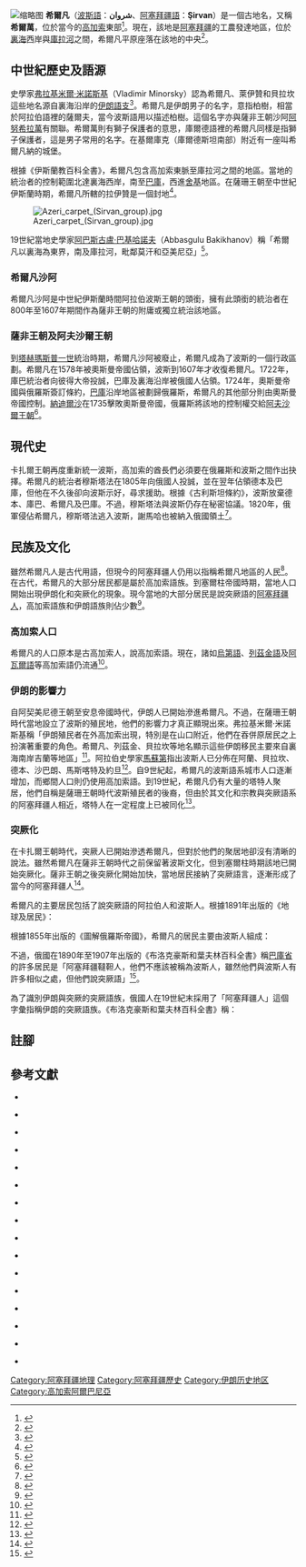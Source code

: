 [[File:Gegeichnet_von_I.C.M._Reinecke._Schirwan._1804.jpg|缩略图]]
'''希爾凡'''（[[波斯語|波斯語]]：'''شروان'''、[[阿塞拜疆語|阿塞拜疆語]]：'''Şirvan'''）是一個古地名，又稱'''希爾萬'''，位於當今的[[高加索|高加索]]東部<ref>{{harvnb|Al-Athir|2008|p=203}}</ref>。現在，該地是[[阿塞拜疆|阿塞拜疆]]的工農發達地區，位於[[裏海|裏海]]西岸與[[庫拉河|庫拉河]]之間，希爾凡平原座落在該地的中央<ref>{{harvnb|Prokhorov|1982|p=603}}</ref>。

== 中世紀歷史及語源 ==
{{main|薩非王朝|塞爾柱帝國|卡扎爾王朝|阿夫沙爾王朝|奧斯曼帝國}}

史學家[[弗拉基米爾·米諾斯基|弗拉基米爾·米諾斯基]]（Vladimir Minorsky）認為希爾凡、萊伊贊和貝拉坎這些地名源自裏海沿岸的[[伊朗語支|伊朗語支]]<ref>{{harvnb|Frye|1975|pp=226-227}}</ref>。希爾凡是伊朗男子的名字，意指柏樹，相當於阿拉伯語裡的薩爾夫，當今波斯語用以描述柏樹。這個名字亦與薩非王朝沙阿[[霍斯劳一世|阿努希拉萬]]有關聯。希爾萬則有獅子保護者的意思，庫爾德語裡的希爾凡同樣是指獅子保護者，這是男子常用的名字。在基爾庫克（庫爾德斯坦南部）附近有一座叫希爾凡納的城堡。

根據《伊斯蘭教百科全書》，希爾凡包含高加索東脈至庫拉河之間的地區。當地的統治者的控制範圍北達裏海西岸，南至[[巴庫|巴庫]]，西進[[舍基|舍基]]地區。在薩珊王朝至中世紀伊斯蘭時期，希爾凡所轄的拉伊贊是一個封地<ref>{{harvnb|Minorsky|1980|p=404}}</ref>。

[[File:Azeri_carpet_(Sirvan_group).jpg|thumb]]

19世紀當地史學家[[阿巴斯古盧·巴基哈諾夫|阿巴斯古盧·巴基哈諾夫]]（Abbasgulu Bakikhanov）稱「希爾凡以裏海為東界，南及庫拉河，毗鄰莫汗和亞美尼亞」<ref>{{harvnb|Bakikhanov|Floor|Javadi|2009|p=5}}</ref>。

=== 希爾凡沙阿 ===

希爾凡沙阿是中世紀伊斯蘭時間阿拉伯波斯王朝的頭銜，擁有此頭銜的統治者在800年至1607年期間作為薩非王朝的附庸或獨立統治該地區。

=== 薩非王朝及阿夫沙爾王朝 ===

到[[塔赫瑪斯普一世|塔赫瑪斯普一世]]統治時期，希爾凡沙阿被廢止，希爾凡成為了波斯的一個行政區劃。希爾凡在1578年被奧斯曼帝國佔領，波斯到1607年才收復希爾凡。1722年，庫巴統治者向彼得大帝投誠，巴庫及裏海沿岸被俄國人佔領。1724年，奧斯曼帝國與俄羅斯簽訂條約，[[巴庫|巴庫]]沿岸地區被劃歸俄羅斯，希爾凡的其他部分則由奧斯曼帝國控制。[[納迪爾沙|納迪爾沙]]在1735擊敗奧斯曼帝國，俄羅斯將該地的控制權交給[[阿夫沙爾王朝|阿夫沙爾王朝]]<ref>{{harvnb|Donzel|1994|p=415}}</ref>。

== 現代史 ==

卡扎爾王朝再度重新統一波斯，高加索的酋長們必須要在俄羅斯和波斯之間作出抉擇。希爾凡的統治者穆斯塔法在1805年向俄國人投誠，並在翌年佔領德本及巴庫，但他在不久後卻向波斯示好，尋求援助。根據《古利斯坦條約》，波斯放棄德本、庫巴、希爾凡及巴庫。不過，穆斯塔法與波斯仍存在秘密協議。1820年，俄軍侵佔希爾凡，穆斯塔法逃入波斯，謝馬哈也被納入俄國領土<ref>{{harvnb|Houtsma|1993|p=383}}</ref>。

== 民族及文化 ==
{{main|突厥|伊朗人|阿塞拜疆族|列茲金人|高加索諸語言}}

雖然希爾凡人是古代用語，但現今的阿塞拜疆人仍用以指稱希爾凡地區的人民<ref>{{harvnb|Swietochowski|1995|p=10}}</ref>。在古代，希爾凡的大部分居民都是屬於高加索語族。到塞爾柱帝國時期，當地人口開始出現伊朗化和突厥化的現象。現今當地的大部分居民是說突厥語的[[阿塞拜疆族|阿塞拜疆人]]，高加索語族和伊朗語族則佔少數<ref>{{harvnb|Society for the Difussion of Useful Knowledge|1838|p=174}}</ref>。

=== 高加索人口 ===

希爾凡的人口原本是古高加索人，說高加索語。現在，諸如[[烏第語|烏第語]]、[[列茲金語|列茲金語]]及[[阿瓦爾語|阿瓦爾語]]等高加索語仍流通<ref>{{harvnb|Zonn|Kostianoy|Kosarev|Glantz|2010|p=128}}</ref>。

=== 伊朗的影響力 ===

自阿契美尼德王朝至安息帝國時代，伊朗人已開始滲進希爾凡。不過，在薩珊王朝時代當地設立了波斯的殖民地，他們的影響力才真正顯現出來。弗拉基米爾·米諾斯基稱「伊朗殖民者在外高加索出現，特別是在山口附近，他們在吞併原居民之上扮演著重要的角色。希爾凡、列茲金、貝拉坎等地名顯示這些伊朗移民主要來自裏海南岸吉蘭等地區」<ref>{{harvnb|Minorsky|1958|pp=189-190}}</ref>。阿拉伯史學家[[馬蘇第|馬蘇第]]指出波斯人已分佈在阿蘭、貝拉坎、德本、沙巴朗、馬斯喀特及約旦<ref>{{harvnb|Goeje|1894|pp=77-78}}</ref>。自9世紀起，希爾凡的波斯語系城市人口逐漸增加，而鄉間人口則仍使用高加索語。到19世紀，希爾凡仍有大量的塔特人聚居，他們自稱是薩珊王朝時代波斯殖民者的後裔，但由於其文化和宗教與突厥語系的阿塞拜疆人相近，塔特人在一定程度上已被同化<ref>{{harvnb|Wixman|1984|p=185}}</ref>。

=== 突厥化 ===

在卡扎爾王朝時代，突厥人已開始滲透希爾凡，但對於他們的聚居地卻沒有清晰的說法。雖然希爾凡在薩非王朝時代之前保留著波斯文化，但到塞爾柱時期該地已開始突厥化。薩非王朝之後突厥化開始加快，當地居民接納了突厥語言，逐漸形成了當今的阿塞拜疆人<ref>{{harvnb|Roy|2007|p=7}}</ref>。

希爾凡的主要居民包括了說突厥語的阿拉伯人和波斯人。根據1891年出版的《地球及居民》：

{{Cquote|庫拉河下游、希爾凡及巴庫附近地區居民的習俗更靠近波斯人多於突厥人，他們當中只有很少人實行一夫多妻制，婦女不需要穿戴面紗。總體來說，他們對待其他宗教較寬大，什葉派沒有利用權勢來迫害遜尼派和基督教<ref>{{harvnb|Reclus|1891|p=119}}</ref>。}}

根據1855年出版的《圖解俄羅斯帝國》，希爾凡的居民主要由波斯人組成：

{{Cquote|希爾凡在以往是波斯的一部分……居民主要是波斯穆斯林<ref>{{harvnb|Sears|1855|pp=289-290}}</ref>。}}

不過，俄國在1890年至1907年出版的《布洛克豪斯和葉夫林百科全書》稱[[巴庫省|巴庫省]]的許多居民是「阿塞拜疆韃靼人，他們不應該被稱為波斯人，雖然他們與波斯人有許多相似之處，但他們說突厥語」<ref>{{ru}}{{cite book | title=Brockhaus and Efron Encyclopedic Dictionary | year=1890–1907 | chapter=Baku}}</ref>。

為了識別伊朗與突厥的突厥語族，俄國人在19世紀末採用了「阿塞拜疆人」這個字彙指稱伊朗的突厥語族。《布洛克豪斯和葉夫林百科全書》稱：

{{Cquote|一些學者提議要改變一些突厥族分支的稱呼，他們與突厥人沒有甚麼共通點，例如稱為阿塞拜疆人<ref>{{ru}}{{cite book | title=Brockhaus and Efron Encyclopedic Dictionary | year=1890–1907 | chapter=Turko-Tatars}}</ref>。}}

== 註腳 ==
{{reflist}}

== 參考文獻 ==
{{refbegin|2}}

*{{en}}{{Citation
|last=Al-Athir
|first='Izz Al-Din Ibn    
|title=''The Chronicle of Ibn Al-Athir for the Crusading Period from Al-Kamil Fi'l-Ta'rikh., PT.3: The Years 589-629/1193/1231: The Ayyubids After Saladin and the Mongol Menace'' 
|publisher=Ashgate Publishing, Ltd.
|year=2008
|isbn=0754640795
}}

*{{en}}{{Citation
|last=Prokhorov
|first=Aleksandr Mikhaĭlovich   
|title=''Great Soviet encyclopedia'' 
|publisher=Macmillan
|year=1982
|volume=29
}}

*{{en}}{{Citation
|last=Frye
|first=Richard Nelson     
|title=''The Cambridge History of Iran: The period from the Arab invasion to the Saljuqs'' 
|publisher=Cambridge University Press
|year=1975
|isbn=0521200938
}}

*{{en}}{{Citation
|last=Minorsky
|first=Vladimir   
|title=''Ḥudūd al-ʻĀlam'' 
|publisher=Indus Publications
|year=1980
}}

*{{en}}{{Citation
|last=Bakikhanov
|first=Abbas-Kuli-aga    
|last2=Floor
|first2=Willem M. 
|last3=Javadi
|first3=Hasan 
|title=''The heavenly rose-garden: a history of Shirvan & Daghestan'' 
|publisher=Mage Publishers
|year=2009
}}

*{{en}}{{Citation
|last=Donzel
|first=	E. J. van      
|title=''Islamic desk reference'' 
|publisher=BRILL
|year=1994
|isbn=9004097384
}}

*{{en}}{{Citation
|last=Houtsma
|first=M. Th   
|title=''First encyclopaedia of Islam: 1913-1936'' 
|publisher=BRILL
|year=1993
|isbn=9004097961
}}

*{{en}}{{Citation
|last=Society for the Difussion of Useful Knowledge
|first=
|title=''The Penny Cyclopaedia of the Society for the Difussion of Useful Knowledge'' 
|publisher=Charles Knight
|year=1838
}}

*{{en}}{{Citation
|last=Swietochowski
|first=Tadeusz    
|title=''Russia and Azerbaijan: a borderland in transition'' 
|publisher=Columbia University Press
|year=1995
|isbn=0231070683
}}

*{{en}}{{Citation
|last=Zonn
|first=Igor S.  
|last2=Kostianoy
|first2=Andrey   
|last3=Kosarev
|first3=Aleksey N.  
|last4=Glantz
|first4=Michael     
|title=''The Caspian Sea Encyclopedia'' 
|publisher=Springer
|year=2010
|isbn=3642115233
}}

*{{en}}{{Citation
|last=Minorsky 
|first=Vladimir    
|journal=Journal of the Royal Asiatic Society (New Series) 
|title=''A History of Sharvan and Darband in the 10th-11th Centuries'' 
|publisher=The Royal Asiatic Society
|year=1958
|doi=10.1017/S0035869X00163312
|pages=189-190
}}

*{{en}}{{Citation
|last=Goeje
|first=Michael Jan     
|title=''Bibliotheca geographorum Arabicorume'' 
|volume=8
|publisher=E.J. Brill
|year=1894
}}

*{{en}}{{Citation
|last=Wixman
|first=Ronald     
|title=''The peoples of the USSR: an ethnographic handbook'' 
|publisher=M.E. Sharpe
|year=1984
|isbn=0873325060
}}

*{{en}}{{Citation
|last=Roy
|first=Olivier    
|title=''The new Central Asia: geopolitics and the birth of nations'' 
|publisher=I.B.Tauris
|year=2007
|isbn=184511552X
}}

*{{en}}{{Citation
|last=Reclus
|first=Elisée      
|title=''The earth and its inhabitants, Asia'' 
|publisher=D. Appleton
|year=1891
|volume=1
}}

*{{en}}{{Citation
|last=Sears
|first=Robert       
|title=''An illustrated description of the Russian empire'' 
|publisher=R. Sears
|year=1855
}}

{{refend}}

[[Category:阿塞拜疆地理|Category:阿塞拜疆地理]]
[[Category:阿塞拜疆歷史|Category:阿塞拜疆歷史]]
[[Category:伊朗历史地区|Category:伊朗历史地区]]
[[Category:高加索阿爾巴尼亞|Category:高加索阿爾巴尼亞]]